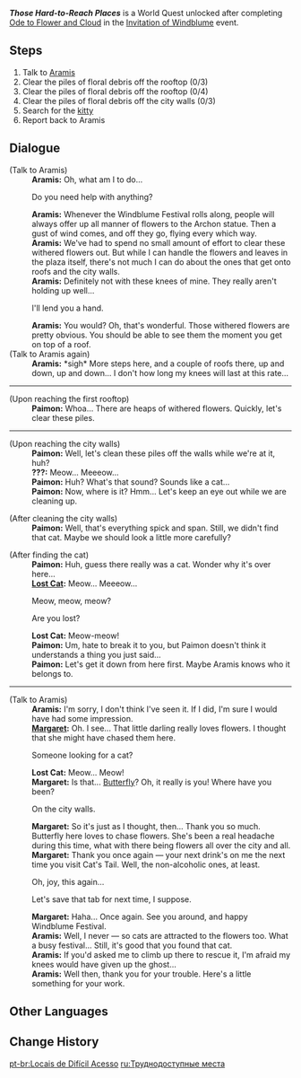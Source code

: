 {{Quest Infobox
|id            = 70003
|image         = 
|type          = World
|event_name    = Invitation of Windblume
|requirement   = Complete [[Ode to Flower and Cloud]]
|startLocation = [[Mondstadt City|Mondstadt]], [[Mondstadt]]
|prev          = 
|next          = 
|rewards       = Primogem*20;Hero's Wit*2;Mora*20,000
|characters    = Aramis; Butterfly (Cat); Margaret; Paimon; Traveler
|region        = Mondstadt
|area          = Starfell Valley
|subarea       = Mondstadt City
}}
'''''Those Hard-to-Reach Places''''' is a World Quest unlocked after completing [[Ode to Flower and Cloud]] in the [[Invitation of Windblume]] event.

==Steps==
# Talk to [[Aramis]]
# Clear the piles of floral debris off the rooftop (0/3)
# Clear the piles of floral debris off the rooftop (0/4)
# Clear the piles of floral debris off the city walls (0/3)
# Search for the [[Butterfly (Cat)|kitty]]
# Report back to Aramis

==Dialogue==
{{Quest Description|Knight of Favonius Aramis is worried about the flower petals blowing all over the place...}}
{{Dialogue Start}}
;(Talk to Aramis)
:'''Aramis:''' Oh, what am I to do...
:{{DIcon}} Do you need help with anything?
:'''Aramis:''' Whenever the Windblume Festival rolls along, people will always offer up all manner of flowers to the Archon statue. Then a gust of wind comes, and off they go, flying every which way.
:'''Aramis:''' We've had to spend no small amount of effort to clear these withered flowers out. But while I can handle the flowers and leaves in the plaza itself, there's not much I can do about the ones that get onto roofs and the city walls.
:'''Aramis:''' Definitely not with these knees of mine. They really aren't holding up well...
:{{DIcon}} I'll lend you a hand.
:'''Aramis:''' You would? Oh, that's wonderful. Those withered flowers are pretty obvious. You should be able to see them the moment you get on top of a roof.
;(Talk to Aramis again)
:'''Aramis:''' *sigh* More steps here, and a couple of roofs there, up and down, up and down... I don't how long my knees will last at this rate...

----

;(Upon reaching the first rooftop)
:'''Paimon:''' Whoa... There are heaps of withered flowers. Quickly, let's clear these piles.

----

;(Upon reaching the city walls)
:'''Paimon:''' Well, let's clean these piles off the walls while we're at it, huh?
:'''???:''' Meow... Meeeow...
:'''Paimon:''' Huh? What's that sound? Sounds like a cat...
:'''Paimon:''' Now, where is it? Hmm... Let's keep an eye out while we are cleaning up.

;(After cleaning the city walls)
:'''Paimon:''' Well, that's everything spick and span. Still, we didn't find that cat. Maybe we should look a little more carefully?

;(After finding the cat)
:'''Paimon:''' Huh, guess there really was a cat. Wonder why it's over here...
:'''[[Butterfly (Cat)|Lost Cat]]:''' Meow... Meeeow...
:{{DIcon}} Meow, meow, meow?
:{{DIcon}} Are you lost?
:'''Lost Cat:''' Meow-meow!
:'''Paimon:''' Um, hate to break it to you, but Paimon doesn't think it understands a thing you just said...
:'''Paimon:''' Let's get it down from here first. Maybe Aramis knows who it belongs to.

----

;(Talk to Aramis)
:'''Aramis:''' I'm sorry, I don't think I've seen it. If I did, I'm sure I would have had some impression.
:'''[[Margaret]]:''' Oh. I see... That little darling really loves flowers. I thought that she might have chased them here.
:{{DIcon}} Someone looking for a cat?
:'''Lost Cat:''' Meow... Meow!
:'''Margaret:''' Is that... [[Butterfly (Cat)|Butterfly]]? Oh, it really is you! Where have you been?
:{{DIcon}} On the city walls.
:'''Margaret:''' So it's just as I thought, then... Thank you so much. Butterfly here loves to chase flowers. She's been a real headache during this time, what with there being flowers all over the city and all.
:'''Margaret:''' Thank you once again &mdash; your next drink's on me the next time you visit Cat's Tail. Well, the non-alcoholic ones, at least.
:{{DIcon}} Oh, joy, this again...
:{{DIcon}} Let's save that tab for next time, I suppose.
:'''Margaret:''' Haha... Once again. See you around, and happy Windblume Festival.
:'''Aramis:''' Well, I never &mdash; so cats are attracted to the flowers too. What a busy festival... Still, it's good that you found that cat.
:'''Aramis:''' If you'd asked me to climb up there to rescue it, I'm afraid my knees would have given up the ghost...
:'''Aramis:''' Well then, thank you for your trouble. Here's a little something for your work.
{{Dialogue End}}

==Other Languages==
{{Other Languages
|en      = Those Hard-to-Reach Places
|zhs     = 高处清理
|zhs_rm  = Gāochù Qīnglǐ
|zht     = 高處清理
|zht_rm  = Gāochù Qīnglǐ
|zh_tl   = Tidying Up High Places
|ja      = 高所の整理
|ja_rm   = Kousho no Seiri
|ja_tl   = Tidying Up High Places
|ko      = 높은 곳 치우기
|ko_tl   = Cleaning High Places
|es      = Lugares difíciles de alcanzar
|es_tl   = Hard-to-Reach Places
|fr      = Nettoyage de tous les recoins
|fr_tl   = Cleaning of All Corners
|ru      = Труднодоступные места
|ru_tl   = Hard-to-Reach Places
|th      = การทำความสะอาดบนที่สูง
|th_rm   = 
|th_tl   = 
|vi      = Quét Sạch Nơi Cao
|vi_tl   = 
|de      = Schwer zu erreichende Orte
|de_tl   = Hard-to-Reach Places
|id      = Tempat yang Sulit Dijangkau
|id_tl   = Hard-to-Reach Places
|pt      = Locais de Difícil Acesso
|pt_tl   = Places with Difficult Access
}}

==Change History==
{{Change History|1.4}}

[[pt-br:Locais de Difícil Acesso]]
[[ru:Труднодоступные места]]